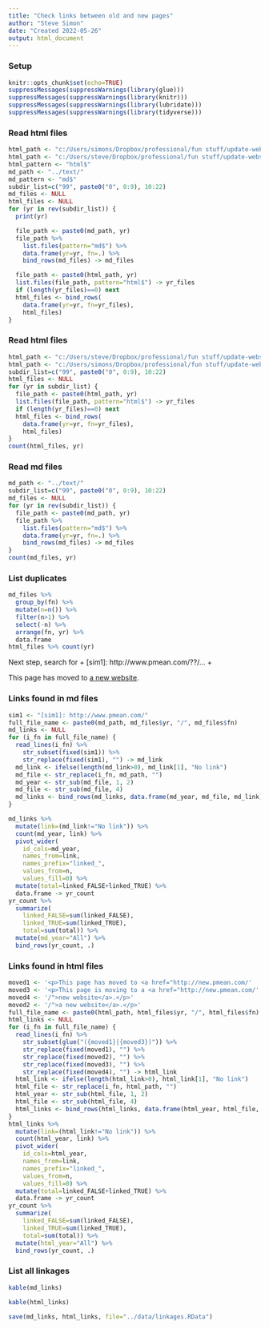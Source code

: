 ```yaml
---
title: "Check links between old and new pages"
author: "Steve Simon"
date: "Created 2022-05-26"
output: html_document
---
```


### Setup

```r
knitr::opts_chunk$set(echo=TRUE)
suppressMessages(suppressWarnings(library(glue)))
suppressMessages(suppressWarnings(library(knitr)))
suppressMessages(suppressWarnings(library(lubridate)))
suppressMessages(suppressWarnings(library(tidyverse)))
```

### Read html files

```r
html_path <- "c:/Users/simons/Dropbox/professional/fun stuff/update-website/"
html_path <- "c:/Users/steve/Dropbox/professional/fun stuff/update-website/"
html_pattern <- "html$"
md_path <- "../text/"
md_pattern <- "md$"
subdir_list=c("99", paste0("0", 0:9), 10:22)
md_files <- NULL
html_files <- NULL
for (yr in rev(subdir_list)) {
  print(yr)

  file_path <- paste0(md_path, yr)
  file_path %>%
    list.files(pattern="md$") %>%
    data.frame(yr=yr, fn=.) %>%
    bind_rows(md_files) -> md_files

  file_path <- paste0(html_path, yr)
  list.files(file_path, pattern="html$") -> yr_files
  if (length(yr_files)==0) next
  html_files <- bind_rows(
    data.frame(yr=yr, fn=yr_files),
    html_files)
}
```

### Read html files

```r
html_path <- "c:/Users/steve/Dropbox/professional/fun stuff/update-website/"
html_path <- "c:/Users/simons/Dropbox/professional/fun stuff/update-website/"
subdir_list=c("99", paste0("0", 0:9), 10:22)
html_files <- NULL
for (yr in subdir_list) {
  file_path <- paste0(html_path, yr)
  list.files(file_path, pattern="html$") -> yr_files
  if (length(yr_files)==0) next
  html_files <- bind_rows(
    data.frame(yr=yr, fn=yr_files),
    html_files)
}
count(html_files, yr)
```

### Read md files

```r
md_path <- "../text/"
subdir_list=c("99", paste0("0", 0:9), 10:22)
md_files <- NULL
for (yr in rev(subdir_list)) {
  file_path <- paste0(md_path, yr)
  file_path %>%
    list.files(pattern="md$") %>%
    data.frame(yr=yr, fn=.) %>%
    bind_rows(md_files) -> md_files
}
count(md_files, yr)
```

### List duplicates

```r
md_files %>%
  group_by(fn) %>%
  mutate(n=n()) %>%
  filter(n>1) %>%
  select(-n) %>%
  arrange(fn, yr) %>%
  data.frame
html_files %>% count(yr)
```

Next step, search for 
+ [sim1]: http://www.pmean.com/??/...
+ <p>This page has moved to <a href="http://new.pmean.com/.../">a new website</a>.</p>

### Links found in md files

```r
sim1 <- "[sim1]: http://www.pmean.com/"
full_file_name <- paste0(md_path, md_files$yr, "/", md_files$fn)
md_links <- NULL
for (i_fn in full_file_name) {
  read_lines(i_fn) %>%
    str_subset(fixed(sim1)) %>%
    str_replace(fixed(sim1), "") -> md_link
  md_link <- ifelse(length(md_link>0), md_link[1], "No link")
  md_file <- str_replace(i_fn, md_path, "")
  md_year <- str_sub(md_file, 1, 2)
  md_file <- str_sub(md_file, 4)
  md_links <- bind_rows(md_links, data.frame(md_year, md_file, md_link))
}

md_links %>%
  mutate(link=(md_link!="No link")) %>%
  count(md_year, link) %>%
  pivot_wider(
    id_cols=md_year, 
    names_from=link, 
    names_prefix="linked_", 
    values_from=n,
    values_fill=0) %>%
  mutate(total=linked_FALSE+linked_TRUE) %>%
  data.frame -> yr_count
yr_count %>%
  summarize(
    linked_FALSE=sum(linked_FALSE),
    linked_TRUE=sum(linked_TRUE),
    total=sum(total)) %>%
  mutate(md_year="All") %>%
  bind_rows(yr_count, .)
```

### Links found in html files

```r
moved1 <- '<p>This page has moved to <a href="http://new.pmean.com/'
moved3 <- '<p>This page is moving to a <a href="http://new.pmean.com/'
moved4 <- '/">new website</a>.</p>'
moved2 <- '/">a new website</a>.</p>'
full_file_name <- paste0(html_path, html_files$yr, "/", html_files$fn)
html_links <- NULL
for (i_fn in full_file_name) {
  read_lines(i_fn) %>%
    str_subset(glue("({moved1}|{moved3})")) %>%
    str_replace(fixed(moved1), "") %>%
    str_replace(fixed(moved2), "") %>%
    str_replace(fixed(moved3), "") %>%
    str_replace(fixed(moved4), "") -> html_link
  html_link <- ifelse(length(html_link>0), html_link[1], "No link")
  html_file <- str_replace(i_fn, html_path, "")
  html_year <- str_sub(html_file, 1, 2)
  html_file <- str_sub(html_file, 4)
  html_links <- bind_rows(html_links, data.frame(html_year, html_file, html_link))
}
html_links %>%
  mutate(link=(html_link!="No link")) %>%
  count(html_year, link) %>%
  pivot_wider(
    id_cols=html_year, 
    names_from=link, 
    names_prefix="linked_", 
    values_from=n,
    values_fill=0) %>%
  mutate(total=linked_FALSE+linked_TRUE) %>%
  data.frame -> yr_count
yr_count %>%
  summarize(
    linked_FALSE=sum(linked_FALSE),
    linked_TRUE=sum(linked_TRUE),
    total=sum(total)) %>%
  mutate(html_year="All") %>%
  bind_rows(yr_count, .)
```

### List all linkages

```r
kable(md_links)
```

```r
kable(html_links)
```

```r
save(md_links, html_links, file="../data/linkages.RData")
```


